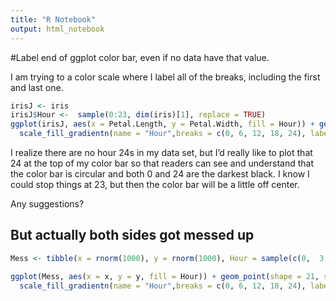 ```yaml
---
title: "R Notebook"
output: html_notebook
---
```

#Label end of ggplot color bar, even if no data have that value.

I am trying to a color scale where I label all of the breaks, including the first and last one.


```r
irisJ <- iris
irisJ$Hour <-  sample(0:23, dim(iris)[1], replace = TRUE)
ggplot(irisJ, aes(x = Petal.Length, y = Petal.Width, fill = Hour)) + geom_point(shape = 21, size = 2) + 
  scale_fill_gradientn(name = "Hour",breaks = c(0, 6, 12, 18, 24), labels =  c("0", "6", "12", "18", "24"), colors = c("black", "blue", "white", "orange", "black"))
```

I realize there are no hour 24s in my data set, but I'd really like to plot that 24 at the top of my color bar so that readers can see and understand that the color bar is circular and both 0 and 24 are the darkest black. I know I could stop things at 23, but then the color bar will be a little off center. 

Any suggestions?

## But actually both sides got messed up

```r
Mess <- tibble(x = rnorm(1000), y = rnorm(1000), Hour = sample(c(0,  3,  5,  8,  9, 12, 13, 14, 19, 23), 1000, replace = TRUE))
```

```r
ggplot(Mess, aes(x = x, y = y, fill = Hour)) + geom_point(shape = 21, size = 2) + 
  scale_fill_gradientn(name = "Hour",breaks = c(0, 6, 12, 18, 24), labels =  c("0", "6", "12", "18", "24"), colors = c("black", "blue", "white", "orange", "black"))
```

